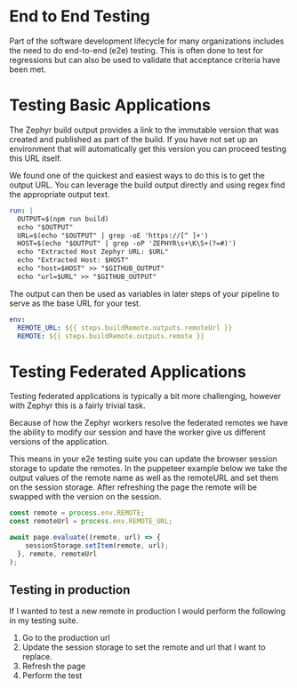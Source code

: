 # End to End Testing

Part of the software development lifecycle for many organizations includes the need to do end-to-end (e2e) testing.
This is often done to test for regressions but can also be used to validate that acceptance criteria have been met.

# Testing Basic Applications
The Zephyr build output provides a link to the immutable version that was created and published as part of the build.
If you have not set up an environment that will automatically get this version you can proceed testing this URL itself.

We found one of the quickest and easiest ways to do this is to get the output URL.
You can leverage the build output directly and using regex find the appropriate output text.

```yml title=pull_request.yml
run: |
  OUTPUT=$(npm run build)
  echo "$OUTPUT"
  URL=$(echo "$OUTPUT" | grep -oE 'https://[^ ]+')
  HOST=$(echo "$OUTPUT" | grep -oP 'ZEPHYR\s+\K\S+(?=#)')
  echo "Extracted Host Zephyr URL: $URL"
  echo "Extracted Host: $HOST"
  echo "host=$HOST" >> "$GITHUB_OUTPUT"
  echo "url=$URL" >> "$GITHUB_OUTPUT"
```
The output can then be used as variables in later steps of your pipeline to serve as the base URL for your test.

```yml title=pull_request.yml
env:
  REMOTE_URL: ${{ steps.buildRemote.outputs.remoteUrl }}
  REMOTE: ${{ steps.buildRemote.outputs.remote }}
```

# Testing Federated Applications
Testing federated applications is typically a bit more challenging, however with Zephyr this is a fairly trivial task.

Because of how the Zephyr workers resolve the federated remotes we have the ability to modify our session and have the worker give us different versions of the application.

This means in your e2e testing suite you can update the browser session storage to update the remotes.
In the puppeteer example below we take the output values of the remote name as well as the remoteURL and set them on the session storage.
After refreshing the page the remote will be swapped with the version on the session.

```typescript title=puppeteer-test.ts
const remote = process.env.REMOTE;
const remoteUrl = process.env.REMOTE_URL;

await page.evaluate((remote, url) => {
    sessionStorage.setItem(remote, url);
  }, remote, remoteUrl
);
```

## Testing in production
If I wanted to test a new remote in production I would perform the following in my testing suite.
1. Go to the production url
1. Update the session storage to set the remote and url that I want to replace.
1. Refresh the page
1. Perform the test
